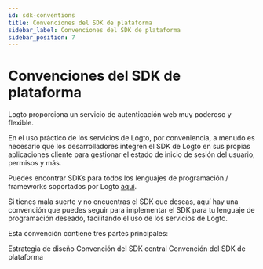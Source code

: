 ```yaml
---
id: sdk-conventions
title: Convenciones del SDK de plataforma
sidebar_label: Convenciones del SDK de plataforma
sidebar_position: 7
---
```


# Convenciones del SDK de plataforma

Logto proporciona un servicio de autenticación web muy poderoso y flexible.

En el uso práctico de los servicios de Logto, por conveniencia, a menudo es necesario que los desarrolladores integren el SDK de Logto en sus propias aplicaciones cliente para gestionar el estado de inicio de sesión del usuario, permisos y más.

Puedes encontrar SDKs para todos los lenguajes de programación / frameworks soportados por Logto [aquí](/quick-starts).

Si tienes mala suerte y no encuentras el SDK que deseas, aquí hay una convención que puedes seguir para implementar el SDK para tu lenguaje de programación deseado, facilitando el uso de los servicios de Logto.

Esta convención contiene tres partes principales:

<Url href="/developers/sdk-conventions/design-strategy">Estrategia de diseño</Url>
<Url href="/developers/sdk-conventions/core-sdk-convention">Convención del SDK central</Url>
<Url href="/developers/sdk-conventions/platform-sdk-convention">
  Convención del SDK de plataforma
</Url>
